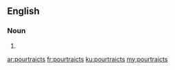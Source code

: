 ==English==

===Noun===
{{head|en|noun plural form}}

# {{plural of|pourtraict|lang=en}}

[[ar:pourtraicts]]
[[fr:pourtraicts]]
[[ku:pourtraicts]]
[[my:pourtraicts]]